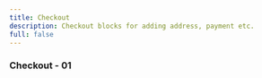 ```yaml
---
title: Checkout
description: Checkout blocks for adding address, payment etc.
full: false
---
```


### Checkout - 01
<ComponentPreview 
  name="checkout-01-block"
  classNameComponentContainer='min-h-[1200px] md:px-6'
/>

